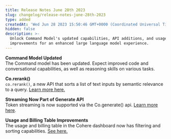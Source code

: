 ```yaml
---
title: Release Notes June 28th 2023
slug: changelog/release-notes-june-28th-2023
type: added
createdAt: 'Wed Jun 28 2023 15:50:46 GMT+0000 (Coordinated Universal Time)'
hidden: false
description: >-
  Unlock Command Model's updated capabilities, API additions, and usage/billing
  improvements for an enhanced large language model experience.
---
```

**Command Model Updated**  
The Command model has been updated. Expect improved code and conversational capabilities, as well as reasoning skills on various tasks.

**Co.rerank()**  
`co.rerank()`, a new API that sorts a list of text inputs by semantic relevance to a query. [Learn more here.](/reference/rerank-1)

**Streaming Now Part of Generate API**  
Token streaming is now supported via the Co.generate() api. [Learn more here](/reference/generate).

**Usage and Billing Table Improvements**  
The usage and billing table in the Cohere dashboard now has filtering and sorting capabilities. [See here.](https://dashboard.cohere.ai/billing)

